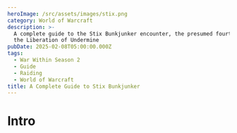 ```yaml
---
heroImage: /src/assets/images/stix.png
category: World of Warcraft
description: >-
  A complete guide to the Stix Bunkjunker encounter, the presumed fourth boss of
  the Liberation of Undermine
pubDate: 2025-02-08T05:00:00.000Z
tags:
  - War Within Season 2
  - Guide
  - Raiding
  - World of Warcraft
title: A Complete Guide to Stix Bunkjunker
---
```

# Intro

<script src="https://wow.zamimg.com/widgets/power.js" async />
This encounter is almost the prototypical Hectic Add Cleave fight, and is largely about controlling both the room and the adds. The boss itself does not particularly matter, and while boss damage is still needed to kill the boss, keeping ahead on the various enemies in this encounter is far more important.  

The main theme of this boss revolves around a Katamari-style garbage ball mechanic, where you roll over small piles of trash or adds and then roll over bigger piles of trash or bigger adds before finally either rolling into the boss or soaking up a raid wiping bomb.

# Full List of Boss Abilities for Reference

*All links sourced from Wowhead through their generous API*

* <a href="https://www.wowhead.com/ptr-2/spell=464399/electromagnetic-sorting" class="wowhead">Electromagnetic Sorting</a>
* <a href="https://www.wowhead.com/ptr-2/spell=461536/rolling-rubbish" class="wowhead">Rolling Rubbish</a>
* <a href="https://www.wowhead.com/ptr-2/spell=465741/garbage-dump" class="wowhead">Garbage Dump</a>
* <a href="https://www.wowhead.com/ptr-2/spell=1217685/messed-up" class="wowhead">Messed Up</a>
* <a href="https://www.wowhead.com/ptr-2/spell=465611/rolled" class="wowhead">Rolled!</a>
* <a href="https://www.wowhead.com/ptr-2/spell=464854/garbage-pile" class="wowhead">Garbage Pile</a>
* <a href="https://www.wowhead.com/ptr-2/spell=464865/discarded-doomsplosive" class="wowhead">Discarded Doomsplosive</a>
* <a href="https://www.wowhead.com/ptr-2/npc=231531/territorial-bombshell" class="wowhead">Territorial Bombshell</a>
* <a href="https://www.wowhead.com/ptr-2/spell=1217975/doomsploded" class="wowhead">Doomsploded</a>
* <a href="https://www.wowhead.com/ptr-2/spell=465747/muffled-doomsplosion" class="wowhead">Muffled Doomsplosion</a>
* <a href="https://www.wowhead.com/ptr-2/spell=473066/territorial" class="wowhead">Territorial</a>
* <a href="https://www.wowhead.com/ptr-2/spell=473115/short-fuse" class="wowhead">Short Fuse</a>
* <a href="https://www.wowhead.com/ptr-2/spell=1218706/prototype-powercoil" class="wowhead">Prototype Powercoil</a>
* <a href="https://www.wowhead.com/ptr-2/spell=1218708/hypercharged" class="wowhead">Hypercharged</a>
* <a href="https://www.wowhead.com/ptr-2/spell=1219384/scrap-rockets" class="wowhead">Scrap Rockets</a>
* <a href="https://www.wowhead.com/ptr-2/spell=466742/dumpster-dive" class="wowhead">Dumpster Dive</a>
* <a href="https://www.wowhead.com/ptr-2/spell=1220752/the-recycler" class="wowhead">Recycler</a>
* <a href="https://www.wowhead.com/ptr-2/spell=466748/infected-bite" class="wowhead">Infected Bite</a>
* <a href="https://www.wowhead.com/ptr-2/spell=464149/incinerator" class="wowhead">Incinerator</a>
* <a href="https://www.wowhead.com/ptr-2/spell=472893/incineration" class="wowhead">Incineration</a>
* <a href="https://www.wowhead.com/ptr-2/spell=464248/hot-garbage" class="wowhead">Hot Garbage</a>
* <a href="https://www.wowhead.com/ptr-2/spell=1218343/toxic-fumes" class="wowhead">Toxic Fumes</a>
* <a href="https://www.wowhead.com/ptr-2/spell=464112/demolish" class="wowhead">Demolish</a>
* <a href="https://www.wowhead.com/ptr-2/spell=1217954/meltdown" class="wowhead">Meltdown</a>
* <a href="https://www.wowhead.com/ptr-2/spell=467117/overdrive" class="wowhead">Overdrive</a>
* <a href="https://www.wowhead.com/ptr-2/spell=467149/overcharged-bolt" class="wowhead">Overcharged Bolt</a>
* <a href="https://www.wowhead.com/ptr-2/spell=467135/trash-compactor" class="wowhead">Trash Compactor</a>
* <a href="https://www.wowhead.com/ptr-2/spell=473227/maximum-output" class="wowhead">Maximum Output</a>

# Important Abilities

(Somehow didn't record any of my testing on this one. Clips provided by <a href="https://www.youtube.com/@magicWL">MagicWL</a> on YouTube)

* **Rolling Rubbish** - Stix will select up to four non-tanks, plus the active tank, to become balls of garbage (yes, your raid members are now objectively trash).  You will have a meter that fills up with each pile of garbage or add you run over.  You may *only* run over small piles of garbage/hyenas at first, and once you have filled up your meter halfway you may then begin collecting larger piles of garbage/scrapmasters.  Running into the boss with a **Rolling Rubbish** ball will also deal up to 1.5% of its health, based on the ball's size.
* <img src="https://cdn.shawnzhome.com/shawnzhome/videos/LoU/converted-stix/rollingrubbish.webp"/>
* **Discarded Doomsplosive** - Large bombs spawned with each wave of garbage. These have a timer over them indicating how long until they blow, and when they do finally explode they wipe the raid in spectacular fashion.  The only way to prevent their explosion is to run over them with a fully charged garbage ball.
* <img src="https://cdn.shawnzhome.com/shawnzhome/videos/LoU/converted-stix/doomsplosive.webp"/>
* **Electromagnetic Sorting** - Upon reaching 100 energy, Stix will do raid damage over 5 seconds, also spawning in various trash and adds
* <img src="https://cdn.shawnzhome.com/shawnzhome/videos/LoU/converted-stix/electromagneticsorting.webp"/>
* **Overdrive** - Stix reduces all damage taken by 99%, flying overhead and raining down a barrage of swirlies. He will then land, dealing lethal damage to anything in a large radius and empowering himself, summoning 1 additional **Doomsplosive** and increasing his attack speed by 25% for the rest of the encounter.
* <img src="https://cdn.shawnzhome.com/shawnzhome/videos/LoU/converted-stix/overdrive.webp"/>
* **Incinerator** - Stix will mark several players with fire, afflicting them with a light DoT. If these players touch anyone else, it will spread the debuff to them. If these players touch piles of garbage, they will ignite it, making it unable to be picked up by **Rolling Rubbish** as well as emitting **Toxic Fumes** for the rest of the encounter, increasing overall raid damage taken.
* <img src="https://cdn.shawnzhome.com/shawnzhome/videos/LoU/converted-stix/incinerator.webp"/>
* **Scrapmasters** - These adds are summoned during each **Electromagnetic Sorting**, and hop around with **Dumpster Dive**, leaping to a random player and dealing high damage to anything they hit. They will also cast **Scrap Rockets**, an interruptible channel that deals very high damage.
* **Dumpster Dive** <img src="https://cdn.shawnzhome.com/shawnzhome/videos/LoU/converted-stix/dumpsterdive.webp"/>
* **Scrap Rockets** <img src="https://cdn.shawnzhome.com/shawnzhome/videos/LoU/converted-stix/scraprocket.webp"/>
* **Territorial Bombshell** - With each wave of trash, 3 **Bombshells** will spawn on various piles.  These are immune to CC until brought below 75% HP.  You have 30 seconds to kill each one, before they detonate, exploding and applying **Short Fuse** to the raid, a high damage DoT.  Running over these with **Rolling Rubbish** will destroy them instantly, but also trigger **Short Fuse**.
* <img src="https://cdn.shawnzhome.com/shawnzhome/videos/LoU/converted-stix/bombshell.webp"/>
# Strategy (Normal and Heroic)

* The fight revolves around keeping the adds under control while making sure to also prevent every single **Doomsplosive** from detonating.  As the **Rolling Rubbish** mechanic is entirely random besides picking 1 tank every time, you cannot strictly assign players to pick up the **Doomsplosive**, so everyone must have an idea of how the mechanic works and what to do.
* Players who have already filled up their meter beyond the halfway point should *only* pick up **Scrapmasters**/medium sized piles of trash.  You want each garbage ball to be able to hit full, and larger balls wasting piles they no longer solely benefit from is detrimental to this goal.
* The raid group should be loosely spread around where the boss is, following it as the fight evolves.  Care should be taken not to light piles of trash as well, and pre-spreading/movement should be done ahead of **Incinerator** casts.  
* It is quite difficult for tanks to pick up aggro on all the adds during this encounter as they are incredibly spread upon spawn. If one picks up aggro, they should do their best to get close to the AoE stack under the boss, but still prioritize being spread if an **Incinerator** cast is coming soon.
* Trash piles that are aflame cannot be picked up, but also cannot be really set further aflame, so these are somewhat of a safe zone for players with **Incinerator**, in the worst case.
* Tanks should focus their garbage balls on adds primarily, as being picked up by the **Rolling Rubbish** makes the adds take 100% increased damage. Early on in the fight, the tank ball should be used to group up all the adds and crash into the boss, making them easily killed.
* On Heroic, special care should be taken to avoid running into the **Bombshells** with the **Rolling Rubbish**, as this can prove disastrous, and even in the best case will put healers behind on healing.
* The later waves of **Doomsplosives** will require every single **Rolling Rubbish** player to fill its meter and collect a bomb, so it is vital that the above rules are followed.
* On Normal, it is not as important, but on Heroic players should make sure to kick every single cast of the **Scrap Rockets**, as this can easily kill someone in between everything else happening.
* **For Tanks**, you need to be aware of **Demolish** and **Meltdown**. These are not always used back to back, but **Meltdown** can be semi-threatening if you have **Demolish** when it comes in. You should be aware that sometimes, **Demolish** will just precede an **Electromagnetic Sorting**, and taunt accordingly.

# Mythic Changes

The Mythic changes to the encounter do not largely change how it is approached, but make it much more unforgiving and drastically increases the importance of proper trash control.

* **Prototype Powercoils** now spawn, which are large towers that focus on a random player and electrocute them, giving them a stacking debuff that increases their damage taken by this tower.
* **Scrapmasters** now have an additional ability called **The Recycler**, which is a 10 second cast that deals lethal damage to its target.
* With each **Overdrive**, Stix will summon an additional **Scrapmaster** with each new wave of garbage.

# Mythic Strategy

* Again, the strategy isn't really changed much from Heroic.  You will still focus on picking up garbage piles, still run over **Doomsplosives**, still position largely the same.
* The **Powercoils** don't require any particularly wild gameplay or focus. If you are taking high stacks from one, simply move away from it and it will begin damaging someone else.  Healers just need to pay special attention to these players if they have stacks going into an **Electromagnetic Sorting**, or if they have **Incinerator** and this mechanic.
* The **Scrapmasters** are now the crux of this encounter, arguably.  As they are immune to CC, the only way to stop **The Recycler** is for a player with a medium-sized garbage ball to run over them. This means that this becomes the 2nd most important thing in the encounter to handle or you will simply slowly bleed players over time.  

# Notes on Healing

The healing requirement of this fight isn't particularly high, as most of it is random bits of chip damage from adds, **Incinerator** DoTs, and the slowly accumulating **Toxic Fumes**. The **Electromagnetic Sorting** is a predictable amount of damage and not particularly intense given that. 

In pugs and in early prog you will likely find that many players outrange you frequently, which I don't have a particularly great solution to, but just be aware of this and do your best.

# Notes on Tanking

As I mentioned in the <a href="#strategy-normal-and-heroic">Strategy</a> section, you basically will just be swapping on each **Demolish**. Sometimes, he'll follow up **Demolish** directly into an **Electromagnetic Sorting**, in which case it's better to wait a second for that tank to be made a ball and *then* taunt, so that you don't have the **Demolish** debuff while you're actively tanking. You can live his **Meltdown** while you have it, but it's just unnecessary damage.

Besides that, it's a gigantic pain in the tuchus to gather all the adds on this fight, and if you're not currently tanking you should do your best to collect them all.  When you get selected to be the ball, you should focus primarily on picking up adds with yours and then rolling into the boss unless you are needed for stopping the **Doomsplosives**.  

On Heroic, make sure you move the boss over to **Territorial Bombshells** while they're stationary for more efficient damage overall. Otherwise, try to keep melee decently far away from trash piles so that they don't inadvertently light them on fire.

# Defensive Usage

Defensives are best used during **Electromagnetic Sorting** or if you get the **Incinerator** debuff and aren't topped.  If you don't have a kick and you're selected by a **Scrapmaster** for their cast, you may also want to defensive that so you're not murdered in short order.  As long as you stay in range of healers, however, you should be mostly fine.

# Movement Cooldowns

Movement is best used when shifting positions around the arena.  You generally do not want to have the boss tanked near any large clumps of trash piles, and on Heroic and higher you want to move the boss to **Bombshells** to cleave them down.  Thus, movement such as Roars or Windrush are quite helpful in those scenarios.  

You may also choose to use movement during Overdrive to aid in dodging swirlies to minimize needless deaths to that mechanic.

# Damage Profile Best Suited for this Encounter

Generally speaking, boss damage is not particularly important for this fight at the moment.  The greatest threat is being overwhelmed by the various adds of the encounter, so bringing in cleave and classes that can aid in grouping the adds for cleave are best.  Boomkins are in general quite good here, but are a little scary to play as they quite easily grab aggro on just about everything.  Priority cleave is also quite good, such as that what a Devastation Evoker or Spriest can provide.  Destro is also quite good for eliminating the more crucial adds.  Frost is good for quickly attacking priority targets as well, but Fire and Ele can do very good boss damage while destroying everything around it.

A mix of these is best, with a few specs like Fire and Ele covering all the boss damage you'll realistically need.

# Raid plan, Useful Weakauras, and Macros

* NYI-WIP

**Table of Contents**

1. <a href="https://www.shawnzhome.com/post/a-complete-guide/">Vexie</a>
2. <a href="https://www.shawnzhome.com/post/a-complete-guide-to-the-cauldron-of-carnage/">Cauldron of Carnage</a>
3. <a href="https://www.shawnzhome.com/post/a-complete-guide-to-rik-reverb/">Rik Reverb</a>
5. <a href="https://www.shawnzhome.com/post/a-complete-guide-to-sprocketmonger-lockenstock/">Sprocketmonger Lockenstock</a>
6. <a href="https://www.shawnzhome.com/post/a-complete-guide-to-the-one-armed-bandit/">One-Armed Bandit</a>
7. <a href="https://www.shawnzhome.com/post/a-complete-guide-to-mugzee/">Mug'Zee</a>
8. <a href="https://www.shawnzhome.com/post/a-complete-preview-for-the-chrome-king-gallywix/">Chrome King Gallywix</a>